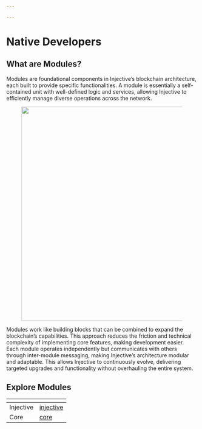 ```yaml
---

---
```


# Native Developers

## What are Modules?​

Modules are foundational components in Injective’s blockchain architecture, each built to provide specific functionalities. A module is essentially a self-contained unit with well-defined logic and services, allowing Injective to efficiently manage diverse operations across the network.

<figure><img src="https://lh7-rt.googleusercontent.com/docsz/AD_4nXemhQaBIt08mqak4lODzMNP73IvSnPLjfRohlMwLMn51Ut9kTGOKrCRqolsy4j1I0ca3zFe8-a6xrOalOkpc2HWJYuDESKFVKJdc6xv6NNCY4IY-n3MuY8t4Dz_qujBI4aQg7KpHetfP3b_XPg0wALZq8Dr?key=SrpUIxF4ydd4ZLyJCcX74Q" alt="" width="563" /><figcaption></figcaption></figure>

Modules work like building blocks that can be combined to expand the blockchain’s capabilities. This approach reduces the friction and technical complexity of implementing core features, making development easier. Each module operates independently but communicates with others through inter-module messaging, making Injective’s architecture modular and adaptable. This allows Injective to continuously evolve, delivering targeted upgrades and functionality without overhauling the entire system.

## Explore Modules

<table data-view="cards" data-full-width="false"><thead><tr><th></th><th data-hidden data-card-target data-type="content-ref"></th></tr></thead><tbody><tr><td>Injective</td><td><a href="injective/">injective</a></td></tr><tr><td>Core</td><td><a href="core/">core</a></td></tr></tbody></table>

